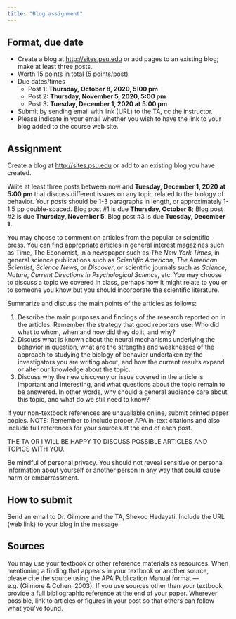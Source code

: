 ```yaml
---
title: "Blog assignment"
---
```


## Format, due date

- Create a blog at <http://sites.psu.edu> or add pages to an existing blog; make at least three posts.
- Worth 15 points in total (5 points/post)
- Due dates/times
    - Post 1: **Thursday, October 8, 2020, 5:00 pm**
    - Post 2: **Thursday, November 5, 2020, 5:00 pm**
    - Post 3:  **Tuesday, December 1, 2020 at 5:00 pm**
- Submit by sending email with link (URL) to the TA, cc the instructor.
- Please indicate in your email whether you wish to have the link to your blog added to the course web site.

## Assignment

Create a blog at <http://sites.psu.edu> or add to an existing blog you have created.

Write at least three posts between now and **Tuesday, December 1, 2020 at 5:00 pm** that discuss different issues on any topic related to the biology of behavior. Your posts should be 1-3 paragraphs in length, or approximately 1-1.5 pp double-spaced. Blog post #1 is due **Thursday, October 8**; Blog post #2 is due **Thursday, November 5**. Blog post #3 is due **Tuesday, December 1.**

You may choose to comment on articles from the popular or scientific press. You can find appropriate articles in general interest magazines such as Time, The Economist, in a newspaper such as *The New York Times*, in general science publications such as *Scientific American*, *The American Scientist*, *Science News*, or *Discover*, or scientific journals such as *Science*, *Nature*, *Current Directions in Psychological Science*, etc. You may choose to discuss a topic we covered in class, perhaps how it might relate to you or to someone you know but you should incorporate the scientific literature.

Summarize and discuss the main points of the articles as follows:

1. Describe the main purposes and findings of the research reported on in the articles. Remember the strategy that good reporters use: Who did what to whom, when and how did they do it, and why?
2. Discuss what is known about the neural mechanisms underlying the behavior in question, what are the strengths and weaknesses of the approach to studying the biology of behavior undertaken by the investigators you are writing about, and how the current results expand or alter our knowledge about the topic.
3. Discuss why the new discovery or issue covered in the article is important and interesting, and what questions about the topic remain to be answered. In other words, why should a general audience care about this topic, and what do we still need to know?

If your non-textbook references are unavailable online, submit printed paper copies. NOTE: Remember to include proper APA in-text citations and also include full references for your sources at the end of each post. 

THE TA OR I WILL BE HAPPY TO DISCUSS POSSIBLE ARTICLES AND TOPICS WITH YOU.

Be mindful of personal privacy. You should not reveal sensitive or personal information about yourself or another person in any way that could cause harm or embarrassment.

## How to submit

Send an email to Dr. Gilmore and the TA, Shekoo Hedayati. Include the URL (web link) to your blog in the message.

## Sources

You may use your textbook or other reference materials as resources. When mentioning a finding that appears in your textbook or another source, please cite the source using the APA Publication Manual format — e.g. (Gilmore & Cohen, 2003). If you use sources other than your textbook, provide a full bibliographic reference at the end of your paper. Wherever possible, link to articles or figures in your post so that others can follow what you've found.
